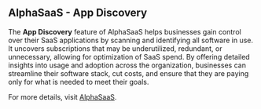 ## AlphaSaaS - App Discovery

The **App Discovery** feature of AlphaSaaS helps businesses gain control over their SaaS applications by scanning and identifying all software in use. It uncovers subscriptions that may be underutilized, redundant, or unnecessary, allowing for optimization of SaaS spend. By offering detailed insights into usage and adoption across the organization, businesses can streamline their software stack, cut costs, and ensure that they are paying only for what is needed to meet their goals.

For more details, visit [AlphaSaaS](https://alphasaas.io).
